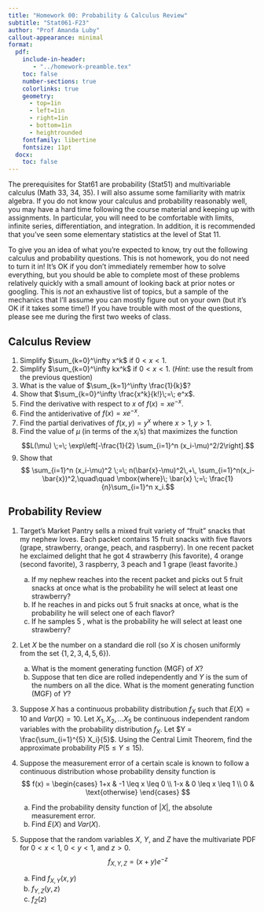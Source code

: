 ```yaml
---
title: "Homework 00: Probability & Calculus Review"
subtitle: "Stat061-F23"
author: "Prof Amanda Luby"
callout-appearance: minimal
format:
  pdf:
    include-in-header: 
       - "../homework-preamble.tex"
    toc: false
    number-sections: true
    colorlinks: true
    geometry:
      - top=1in
      - left=1in
      - right=1in
      - bottom=1in
      - heightrounded
    fontfamily: libertine
    fontsize: 11pt
  docx:
    toc: false
---
```


The prerequisites for Stat61 are probability (Stat51) and multivariable calculus (Math 33, 34, 35). I will also assume some familiarity with matrix algebra. If you do not know your calculus and probability reasonably well, you may have a hard time following the course material and keeping up with assignments. In particular, you will need to be comfortable with limits, infinite series, differentiation, and integration. In addition, it is recommended that you've seen some elementary statistics at the level of Stat 11. 

To give you an idea of what you're expected to know, try out the following calculus and probability questions. This is not homework, you do not need to turn it in! It's OK if you don't immediately remember how to solve everything, but you should be able to complete most of these problems relatively quickly with a small amount of looking back at prior notes or googling. This is *not* an exhaustive list of topics, but a sample of the mechanics that I'll assume you can mostly figure out on your own (but it's OK if it takes some time!) If you have trouble with most of the questions, please see me during the first two weeks of class. 

## Calculus Review

1. Simplify $\sum_{k=0}^\infty x^k$ if $0<x<1$.
1. Simplify $\sum_{k=0}^\infty kx^k$ if $0<x<1$. (*Hint*: use the result from the previous question)
1. What is the value of $\sum_{k=1}^\infty \frac{1}{k}$?
1. Show that $\sum_{k=0}^\infty \frac{x^k}{k!}\;=\; e^x$. 
1. Find the derivative with respect to $x$ of $f(x)  = xe^{-x}$.
1. Find the antiderivative of $f(x) = x e^{-x}$.
1. Find the partial derivatives of $f(x,y) = y^x$ where $x>1, y>1$.
1. Find the value of $\mu$ (in terms of the $x_i$'s) that maximizes the function
$$L(\mu) \;=\; \exp\left[-\frac{1}{2} \sum_{i=1}^n (x_i-\mu)^2/2\right].$$
1. Show that
$$ \sum_{i=1}^n (x_i-\mu)^2 \;=\; n(\bar{x}-\mu)^2\,+\, \sum_{i=1}^n(x_i-\bar{x})^2,\quad\quad \mbox{where}\; \bar{x} \;=\; \frac{1}{n}\sum_{i=1}^n x_i.$$

## Probability Review

1. Target's Market Pantry sells a mixed fruit variety of "fruit" snacks that my nephew loves.  Each packet contains 15 fruit snacks with five flavors (grape, strawberry, orange, peach, and raspberry). In one recent packet he exclaimed delight that he got 4 strawberry (his favorite), 4 orange (second favorite), 3 raspberry, 3 peach and 1 grape (least favorite.) 
    a) If my nephew reaches into the recent packet and picks out 5 fruit snacks at once what is the probability he will select at least one strawberry?
    b)  If he reaches in and picks out 5 fruit snacks at once, what is the probability he will select one of each flavor?
    c) If he samples 5 \emph{with replacement}, what is the probability he will select at least one strawberry?
  
1. Let $X$ be the number on a standard die roll (so $X$ is chosen uniformly from the set $\{1, 2, 3, 4, 5, 6\}$).
    a) What is the moment generating function (MGF) of $X$?
    b) Suppose that ten dice are rolled independently and $Y$ is the sum of the numbers on all the dice. What is the moment generating function (MGF) of $Y$?
  
1. Suppose $X$ has a continuous probability distribution $f_X$ such that $E(X) = 10$ and $Var(X) = 10$. Let $X_1, X_2, ... X_{5}$ be continuous independent random variables with the probability distribution $f_X$.  Let $Y = \frac{\sum_{i=1}^{5} X_i}{5}$.  Using the Central Limit Theorem, find the approximate probability $P(5 \leq Y \leq 15)$.  

1. Suppose the measurement error of a certain scale is known to follow a continuous distribution whose probability density function is
$$
f(x) =
\begin{cases}
1+x & -1 \leq x \leq 0 \\
1-x & 0 \leq x \leq 1 \\
0 & \text{otherwise}
\end{cases}
$$
   a) Find the probability density function of $|X|$, the absolute measurement error.
   b) Find $E(X)$ and $Var(X)$.
   
1. Suppose that the random variables $X$, $Y$, and $Z$ have the multivariate PDF for $0<x<1$, $0<y<1$, and $z>0$. 
  $$f_{X,Y,Z} = (x+y)e^{-z}$$
    a) Find $f_{X,Y}(x,y)$
    b) $f_{Y,Z}(y,z)$
    c) $f_Z(z)$

